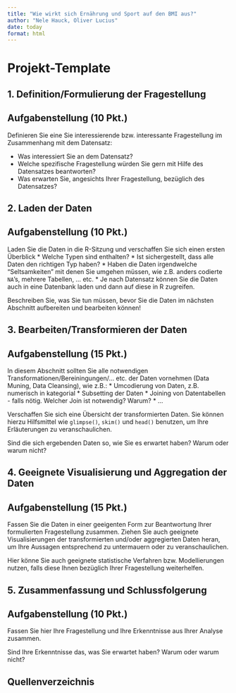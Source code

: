 ```yaml
---
title: "Wie wirkt sich Ernährung und Sport auf den BMI aus?"
author: "Nele Hauck, Oliver Lucius"
date: today
format: html
---
```


# Projekt-Template

## 1. Definition/Formulierung der Fragestellung

::: {.callout-note icon="false"}
## Aufgabenstellung (10 Pkt.)

Definieren Sie eine Sie interessierende bzw. interessante Fragestellung im Zusammenhang mit dem Datensatz:

-   Was interessiert Sie an dem Datensatz?
-   Welche spezifische Fragestellung würden Sie gern mit Hilfe des Datensatzes beantworten?
-   Was erwarten Sie, angesichts Ihrer Fragestellung, bezüglich des Datensatzes?
:::

## 2. Laden der Daten

::: {.callout-note icon="false"}
## Aufgabenstellung (10 Pkt.)

Laden Sie die Daten in die R-Sitzung und verschaffen Sie sich einen ersten Überblick \* Welche Typen sind enthalten? \* Ist sichergestellt, dass alle Daten den richtigen Typ haben? \* Haben die Daten irgendwelche "Seltsamkeiten" mit denen Sie umgehen müssen, wie z.B. anders codierte `NA`'s, mehrere Tabellen, ... etc. \* Je nach Datensatz können Sie die Daten auch in eine Datenbank laden und dann auf diese in R zugreifen.

Beschreiben Sie, was Sie tun müssen, bevor Sie die Daten im nächsten Abschnitt aufbereiten und bearbeiten können!
:::

## 3. Bearbeiten/Transformieren der Daten

::: {.callout-note icon="false"}
## Aufgabenstellung (15 Pkt.)

In diesem Abschnitt sollten Sie alle notwendigen Transformationen/Bereiningungen/... etc. der Daten vornehmen (Data Muning, Data Cleansing), wie z.B.: \* Umcodierung von Daten, z.B. numerisch in kategorial \* Subsetting der Daten \* Joining von Datentabellen - falls nötig. Welcher Join ist notwendig? Warum? \* ...

Verschaffen Sie sich eine Übersicht der transformierten Daten. Sie können hierzu Hilfsmittel wie `glimpse()`, `skim()` und `head()` benutzen, um Ihre Erläuterungen zu veranschaulichen.

Sind die sich ergebenden Daten so, wie Sie es erwartet haben? Warum oder warum nicht?
:::

## 4. Geeignete Visualisierung und Aggregation der Daten

::: {.callout-note icon="false"}
## Aufgabenstellung (15 Pkt.)

Fassen Sie die Daten in einer geeigenten Form zur Beantwortung Ihrer formulierten Fragestellung zusammen. Ziehen Sie auch geeignete Visualisierungen der transformierten und/oder aggregierten Daten heran, um Ihre Aussagen entsprechend zu untermauern oder zu veranschaulichen.

Hier könne Sie auch geeignete statistische Verfahren bzw. Modellierungen nutzen, falls diese Ihnen bezüglich Ihrer Fragestellung weiterhelfen.
:::

## 5. Zusammenfassung und Schlussfolgerung

::: {.callout-note icon="false"}
## Aufgabenstellung (10 Pkt.)

Fassen Sie hier Ihre Fragestellung und Ihre Erkenntnisse aus Ihrer Analyse zusammen.

Sind Ihre Erkenntnisse das, was Sie erwartet haben? Warum oder warum nicht?
:::

## Quellenverzeichnis